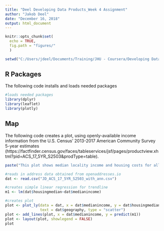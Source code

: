 ---
title: "Deel Developing Data Products_Week 4 Assignment"
author: "Jakob Deel"
date: "December 16, 2018"
output: html_document
---

```{r setup, include=FALSE}
knitr::opts_chunk$set(
  echo = TRUE,
  fig.path = "figures/"
  )

setwd("C:/Users/jdeel/Documents/Training/JHU - Coursera/Developing Data Products")

```

## R Packages

The following code installs and loads needed packages

```{r packages}
#loads needed packages
library(dplyr)
library(leaflet)
library(plotly)
```

## Map

The following code creates a plot, using openly-available income information from the U.S. Census' 2013-2017 American Community Survey 5-year estimates (https://factfinder.census.gov/faces/tableservices/jsf/pages/productview.xhtml?pid=ACS_17_5YR_S2503&prodType=table).

```{r title, echo = FALSE}

paste("This plot shows median locality income and housing costs for all localities in Virginia","December 16th, 2018",sep = " ")
```

```{r map}
#reads in address data obtained from openaddresses.io
dat <- read.csv("JD_ACS_17_5YR_S2503_with_ann.csv")

#creates simple linear regression for trendline
m1 <- lm(dat$housingmedian~dat$medianincome)

#creates plot
plot <- plot_ly(data = dat, x = dat$medianincome, y = dat$housingmedian, 
                text = dat$geography, type = "scatter")
plot <- add_lines(plot, x = dat$medianincome, y = predict(m1))
plot <- layout(plot, showlegend = FALSE)
plot
```
